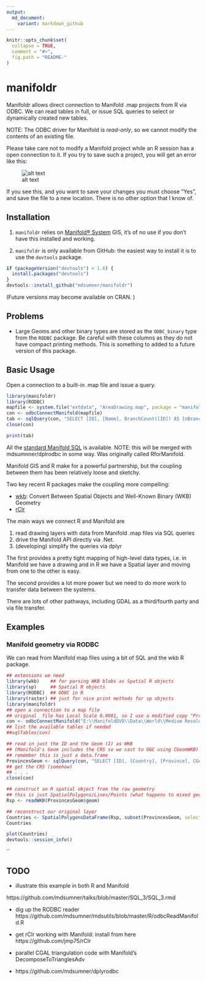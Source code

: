 ```yaml
---
output:
  md_document:
    variant: markdown_github
---
```




<!-- README.md is generated from README.Rmd. Please edit that file -->
```r
knitr::opts_chunk$set(
  collapse = TRUE,
  comment = "#>",
  fig.path = "README-"
)
```
# manifoldr

Manifoldr allows direct connection to Manifold .map projects from R via ODBC. We can read tables in full, or issue SQL queries to select or dynamically created new tables. 

NOTE: The ODBC driver for Manifold is *read-only*, so we cannot modify the contents of an existing file. 

Please take care not to modify a Manifold project while an R session has a open connection to it. If you try to save such a project, you will get an error like this: 

![alt text](inst/extdata/openCon.png)

If you see this, and you want to save your changes you must choose "Yes", and save the file to a new location. There is no other option that I know of. 

## Installation

1) `manifoldr` relies on [Manifold® System](http://www.manifold.net) GIS, it's of no use if you don't have this installed and working. 

2) `manifoldr` is only available from GitHub: the easiest way to install it is to use the `devtools` package. 

```R
if (packageVersion("devtools") < 1.6) {
  install.packages("devtools")
}
devtools::install_github("mdsumner/manifoldr")
```

(Future versions may become available on CRAN. )

## Problems

* Large Geoms and other binary types are stored as the `ODBC_binary` type from the `RODBC` package. Be careful with these columns as they do not have compact printing methods. This is something to added to a future version of this package. 

## Basic Usage

Open a connection to a built-in .map file and issue a query.  

```r
library(manifoldr)
library(RODBC)
mapfile <- system.file("extdata", "AreaDrawing.map", package = "manifoldr")
con <- odbcConnectManifold(mapfile)
tab <- sqlQuery(con, "SELECT [ID], [Name], BranchCount([ID]) AS [nBranch] FROM [Drawing] ORDER BY [nBranch]")
close(con)

print(tab)
```

All the [standard Manifold SQL](http://www.georeference.org/doc/manifold.htm#sql_in_manifold_system.htm) is available. 
NOTE: this will be merged with mdsumnner/dplrodbc in some way.  Was originally called RforManifold. 


Manifold GIS and R make for a powerful partnership, but the coupling between them has been relatively loose and sketchy. 

Two key recent R packages make the coupling more compelling:

* [wkb](http://cran.rstudio.com/web/packages/wkb/index.html): Convert Between Spatial Objects and Well-Known Binary (WKB) Geometry
* [rClr](https://rclr.codeplex.com)

The main ways we connect R and Manifold are 

1) read drawing layers with data from Manifold .map files via SQL queries
2) drive the Manifold API directly via .Net. 
3) (developing) simplify the queries via dplyr

The first provides a pretty tight mapping of high-level data types, i.e. in Manifold we have a drawing and in R we have a Spatial layer and moving from one to the other is easy. 

The second provides a lot more power but we need to do more work to transfer data between the systems. 

There are lots of other pathways, including GDAL as a third/fourth party and via file transfer. 


## Examples

### Manifold geometry via RODBC

We can read from Manifold map files using a bit of SQL and the wkb R package. 

```r
## extensions we need
library(wkb)    ## for parsing WKB blobs as Spatial R objects
library(sp)     ## Spatial R objects
library(RODBC)  ## ODBC in R
library(raster) ## just for nice print methods for sp objects
library(manifoldr)
## open a connection to a map file
## original  file has Local Scale 0.0001, so I use a modified copy "Provinces_"
con <- odbcConnectManifold("E:\\ManifoldDVD\\Data\\World\\Medium Resolution\\World Provinces.map")
## list the available tables if needed
##sqlTables(con)

## read in just the ID and the Geom (I) as WKB 
## (Manifold's Geom includes the CRS so we cast to OGC using CGeomWKB)
## remember this is just a data.frame
ProvincesGeom <- sqlQuery(con, "SELECT [ID], [Country], [Province], CGeomWKB(Geom(ID)) AS [geom] FROM [Provinces_] WHERE [Longitude (I)] > 100 AND [Latitude (I)] < 0")
## get the CRS (somehow)
## . . .
close(con)

## construct an R spatial object from the raw geometry
## this is just SpatialPolygons/Lines/Points (what happens to mixed geom layers?)
Rsp <- readWKB(ProvincesGeom$geom)

## reconstruct our original layer
Countries <- SpatialPolygonsDataFrame(Rsp, subset(ProvincesGeom, select = c("ID", "Country", "Province")))
Countries

plot(Countries)
devtools::session_info()
```

``

## TODO

* illustrate this example in both  R and Manifold 

https://github.com/mdsumner/talks/blob/master/SQL_3/SQL_3.rmd

* dig up the RODBC reader https://github.com/mdsumner/mdsutils/blob/master/R/odbcReadManifold.R

* get rClr working with Manifold: install from here https://github.com/jmp75/rClr

* parallel CGAL triangulation code with Manifold's DecomposeToTrianglesAdv

* https://github.com/mdsumner/dplyrodbc
